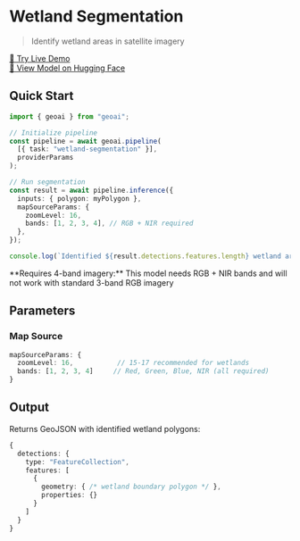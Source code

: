 
# Wetland Segmentation

> Identify wetland areas in satellite imagery

<VideoEmbed
  src="https://geobase-docs.s3.amazonaws.com/geobase-ai-assets/wetland-segmentation.mp4"
  title="Wetland Segmentation Demo"
/>

<div style={{ textAlign: 'center', marginTop: '1rem' }}>
  <a 
    href="https://docs.geobase.app/geoai-live/tasks/wetland-segmentation" 
    target="_blank" 
    rel="noopener noreferrer"
    style={{ 
      display: 'inline-flex', 
      alignItems: 'center', 
      gap: '0.5rem',
      padding: '0.5rem 1rem',
      backgroundColor: '#3b82f6',
      color: 'white',
      textDecoration: 'none',
      borderRadius: '0.375rem',
      fontWeight: '500',
      transition: 'background-color 0.2s'
    }}
    className="live-demo-button"
  >
    🚀 Try Live Demo
  </a>
</div>

<style jsx>{`
  .live-demo-button:hover {
    background-color: #2563eb !important;
  }
`}</style>

<div style={{ textAlign: 'center', marginTop: '0.5rem' }}>
  <a 
    href="https://huggingface.co/geobase/wetland-segmentation" 
    target="_blank" 
    rel="noopener noreferrer"
    style={{ 
      fontSize: '0.875rem',
      color: '#6b7280',
      textDecoration: 'none'
    }}
  >
    🤗 View Model on Hugging Face
  </a>
</div>

## Quick Start

```typescript
import { geoai } from "geoai";

// Initialize pipeline
const pipeline = await geoai.pipeline(
  [{ task: "wetland-segmentation" }],
  providerParams
);

// Run segmentation
const result = await pipeline.inference({
  inputs: { polygon: myPolygon },
  mapSourceParams: {
    zoomLevel: 16,
    bands: [1, 2, 3, 4], // RGB + NIR required
  },
});

console.log(`Identified ${result.detections.features.length} wetland areas`);
```

<Callout type="warning" emoji="🌊">
  **Requires 4-band imagery:** This model needs RGB + NIR bands and will not
  work with standard 3-band RGB imagery
</Callout>

## Parameters

### Map Source

```typescript
mapSourceParams: {
  zoomLevel: 16,           // 15-17 recommended for wetlands
  bands: [1, 2, 3, 4]     // Red, Green, Blue, NIR (all required)
}
```

## Output

Returns GeoJSON with identified wetland polygons:

```typescript
{
  detections: {
    type: "FeatureCollection",
    features: [
      {
        geometry: { /* wetland boundary polygon */ },
        properties: {}
      }
    ]
  }
}
```
